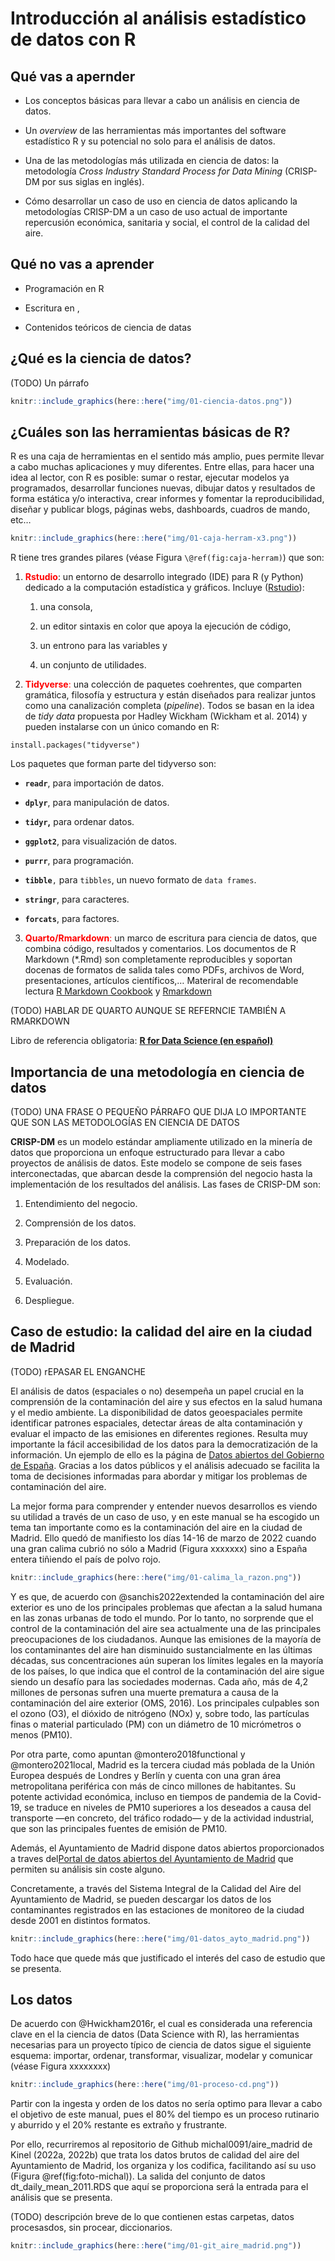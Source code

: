 # Introducción al análisis estadístico de datos con **R** {#introduccion}

## Qué vas a apernder

-   Los conceptos básicas para llevar a cabo un análisis en ciencia de datos.

-   Un *overview* de las herramientas más importantes del
    software estadístico R y su potencial no solo para el análisis de datos.

-   Una de las metodologías más utilizada en ciencia de datos: la metodología *Cross Industry Standard Process for Data Mining* (CRISP-DM por sus siglas en inglés).

-   Cómo desarrollar un caso de uso en ciencia de datos aplicando la metodologías CRISP-DM a un caso de uso actual de importante repercusión económica, sanitaria y social, el control de la calidad del aire.


## Qué no vas a aprender

-   Programación en R

-   Escritura en \LaTeX,

-   Contenidos teóricos de ciencia de datas


## ¿Qué es la ciencia de datos?

(TODO) Un párrafo 




```r
knitr::include_graphics(here::here("img/01-ciencia-datos.png"))
```




## ¿Cuáles son las herramientas básicas de R?

R es una caja de herramientas en el sentido más amplio, pues permite
llevar a cabo muchas aplicaciones y muy diferentes. Entre ellas, para
hacer una idea al lector, con R es posible: sumar o restar, ejecutar
modelos ya programados, desarrollar funciones nuevas, dibujar datos y
resultados de forma estática y/o interactiva, crear informes y fomentar
la reproducibilidad, diseñar y publicar blogs, páginas webs, dashboards,
cuadros de mando, etc...

```r
knitr::include_graphics(here::here("img/01-caja-herram-x3.png"))
```


R tiene tres grandes pilares (véase Figura `\@ref(fig:caja-herram)`) que
son:

1.  [**Rstudio**]{style="color:red"}: un entorno de desarrollo integrado (IDE) para R (y
    Python) dedicado a la computación estadística y gráficos. Incluye
    ([Rstudio](https://www.rstudio.com/)):

    1.  una consola,

    2.  un editor sintaxis en color que apoya la ejecución de código,

    3.  un entrono para las variables y

    4.  un conjunto de utilidades.

```{=html}
<!-- -->
```
2.  [**Tidyverse**:]{style="color:red"} una colección de paquetes coehrentes, que
    comparten gramática, filosofía y estructura y están diseñados para
    realizar juntos como una canalización completa (*pipeline*). Todos
    se basan en la idea de *tidy data* propuesta por Hadley Wickham
    (Wickham et al. 2014) y pueden instalarse con un único comando en R:

```{=html}
<!-- -->
```
    install.packages("tidyverse")

Los paquetes que forman parte del tidyverso son:

-    **`readr`**, para importación de datos.

-   **`dplyr`**, para manipulación de datos.

-   **`tidyr`,** para ordenar datos.

-   **`ggplot2`**, para visualización de datos.

-   **`purrr`**, para programación.

-   **`tibble`**`,` para `tibbles`, un nuevo formato de `data frames`.

-   **`stringr`**, para caracteres.

-   **`forcats`**, para factores.


3.  [**Quarto/Rmarkdown**:]{style="color:red"} un marco de escritura para ciencia de datos, que
    combina código, resultados y comentarios. Los documentos de R
    Markdown (\*.Rmd) son completamente reproducibles y soportan docenas
    de formatos de salida tales como PDFs, archivos de Word,
    presentaciones, artículos científicos,... Materiral de recomendable
    lectura [R Markdown Cookbook](https://rmarkdown.rstudio.com/) y
    [Rmarkdown](https://bookdown.org/yihui/rmarkdown-cookbook/)


(TODO) HABLAR DE QUARTO AUNQUE SE REFERNCIE TAMBIÉN A RMARKDOWN

::: {.callout-note}
Libro de referencia obligatoria: [**R for Data Science (en español)**](https://es.r4ds.hadley.nz/index.html)
:::




## Importancia de una metodología en ciencia de datos

(TODO) UNA FRASE O PEQUEÑO PÁRRAFO QUE DIJA LO IMPORTANTE QUE SON LAS METODOLOGÍAS EN CIENCIA DE DATOS

**CRISP-DM** \index{crisp-dm} es un modelo estándar ampliamente utilizado en la minería de datos que proporciona un enfoque estructurado para llevar a cabo proyectos de análisis de datos. Este modelo se compone de seis fases interconectadas, que abarcan desde la comprensión del negocio hasta la implementación de los resultados del análisis. Las fases de CRISP-DM son:

1. Entendimiento del negocio.

2. Comprensión de los datos.

3. Preparación de los datos.

4. Modelado.

5. Evaluación.

6. Despliegue.





## Caso de estudio: la calidad del aire en la ciudad de Madrid

(TODO) rEPASAR EL ENGANCHE

El análisis de datos (espaciales o no) desempeña un papel crucial en la comprensión de la contaminación del aire y sus efectos en la salud humana y el medio ambiente. La disponibilidad de datos geoespaciales permite identificar patrones espaciales, detectar áreas de alta contaminación y evaluar el impacto de las emisiones en diferentes regiones. Resulta muy importante la fácil accesibilidad de los datos para la democratización de la información. Un ejemplo de ello es la página de [Datos abiertos del Gobierno de España](https://datos.gob.es/es/). Gracias a los datos públicos y el análisis adecuado se facilita la toma de decisiones informadas para abordar y mitigar los problemas de contaminación del aire.

La mejor forma para comprender y entender nuevos desarrollos es viendo su utilidad
a través de un caso de uso, y en este manual se ha escogido un tema tan importante
como es la contaminación del aire en la ciudad de Madrid. Ello quedó de manifiesto los días 14-16 de marzo de 2022 cuando una gran calima cubrió no sólo a Madrid (Figura xxxxxxx) 
sino a España entera tiñiendo el país de polvo rojo.

```r
knitr::include_graphics(here::here("img/01-calima_la_razon.png"))
```

Y es que, de acuerdo con @sanchis2022extended la contaminación del aire exterior es uno de los principales problemas que afectan a la salud humana en las zonas urbanas de todo el mundo. Por lo tanto, no sorprende que el control de la contaminación del aire sea actualmente una de las principales preocupaciones de los ciudadanos. Aunque las emisiones de la mayoría de los contaminantes del aire han disminuido sustancialmente en las últimas décadas, sus concentraciones aún superan los límites legales en la mayoría de los países, lo que indica que el control de la contaminación del aire sigue siendo un desafío para las sociedades modernas. Cada año, más de 4,2 millones de personas sufren una muerte prematura a causa de la contaminación del aire exterior (OMS, 2016). Los principales culpables son el ozono (O3), el dióxido de nitrógeno (NOx) y, sobre todo, las partículas finas o material particulado (PM) con un diámetro de 10 micrómetros o menos (PM10).

Por otra parte, como apuntan @montero2018functional y @montero2021local, Madrid es la tercera ciudad más poblada de la Unión Europea después de Londres y Berlín y cuenta con una gran área metropolitana periférica con más de cinco millones de habitantes. Su potente actividad económica, incluso en tiempos de pandemia de la Covid-19, se traduce en niveles de PM10 superiores a los deseados a causa del transporte —en concreto, del tráfico rodado— y de la actividad industrial, que son las principales fuentes de emisión de PM10.

Además, el Ayuntamiento de Madrid dispone datos abiertos proporcionados a traves del[Portal de datos abiertos del Ayuntamiento de Madrid](https://datos.madrid.es/portal/site/egob/menuitem.c05c1f754a33a9fbe4b2e4b284f1a5a0/?vgnextoid=f3c0f7d512273410VgnVCM2000000c205a0aRCRD&vgnextchannel=374512b9ace9f310VgnVCM100000171f5a0aRCRD&vgnextfmt=default) que permiten su análisis sin coste alguno.

Concretamente, a través del Sistema Integral de la Calidad del Aire del Ayuntamiento de Madrid, se pueden descargar los datos de los contaminantes registrados en 
las estaciones de monitoreo de la ciudad desde 2001 en distintos formatos. 


```r
knitr::include_graphics(here::here("img/01-datos_ayto_madrid.png"))
```


Todo hace que quede más que justificado el interés del caso de estudio que
se presenta.




## Los datos

De acuerdo con @Hwickham2016r, el cual es considerada una referencia clave en el
la ciencia de datos (Data Science with R), las herramientas necesarias para un proyecto típico de ciencia de datos sigue el siguiente esquema: importar, ordenar, 
transformar, visualizar, modelar y comunicar (véase Figura xxxxxxxx)

```r
knitr::include_graphics(here::here("img/01-proceso-cd.png"))
```


:::{.callout-tip}
Partir con la ingesta y orden de los datos no sería optimo para llevar a cabo
el objetivo de este manual, pues el 80% del tiempo es un proceso rutinario y aburrido y el 20% restante es extraño y frustrante. 
:::

Por ello, recurriremos al repositorio de 
Github  michal0091/aire_madrid de Kinel (2022a, 2022b) que trata los datos brutos
de calidad del aire del Ayuntamiento de Madrid, los organiza y los codifica, 
facilitando así su uso (Figura \@ref(fig:foto-michal)). La salida del conjunto de datos 
dt_daily_mean_2011.RDS que aquí se proporciona será la entrada
para el análisis que se presenta. 

(TODO) descripción breve de lo que contienen estas carpetas, datos procesasdos, sin procear, diccionarios.

```r
knitr::include_graphics(here::here("img/01-git_aire_madrid.png"))
```




